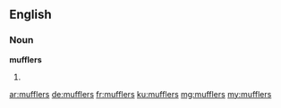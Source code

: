 ==English==

===Noun===
'''mufflers'''

# {{plural of|muffler}}

[[ar:mufflers]]
[[de:mufflers]]
[[fr:mufflers]]
[[ku:mufflers]]
[[mg:mufflers]]
[[my:mufflers]]
